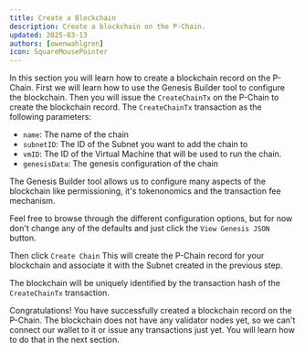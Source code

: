 ```yaml
---
title: Create a Blockchain
description: Create a blockchain on the P-Chain.
updated: 2025-03-13
authors: [owenwahlgren]
icon: SquareMousePointer
---
```


In this section you will learn how to create a blockchain record on the P-Chain. First we will learn
how to use the Genesis Builder tool to configure the blockchain. Then you will issue the
`CreateChainTx` on the P-Chain to create the blockchain record. The `CreateChainTx` transaction as the following
parameters:

- `name`: The name of the chain
- `subnetID`: The ID of the Subnet you want to add the chain to
- `vmID`: The ID of the Virtual Machine that will be used to run the chain.
- `genesisData`: The genesis configuration of the chain

The Genesis Builder tool allows us to configure many aspects of the blockchain like permissioning,
it's tokenonomics and the transaction fee mechanism. 

Feel free to browse through the different configuration options, but for now don't change any of the
defaults and just click the `View Genesis JSON` button.

Then click `Create Chain` This will create the P-Chain record for your blockchain and associate it
with the Subnet created in the previous step. 

The blockchain will be uniquely identified by the transaction hash of the `CreateChainTx` transaction.

<ToolboxMdxWrapper>
    <CreateChain />
</ToolboxMdxWrapper>

Congratulations! You have successfully created a blockchain record on the P-Chain. The blockchain does not
have any validator nodes yet, so we can't connect our wallet to it or issue any transactions just
yet. You will learn how to do that in the next section.
